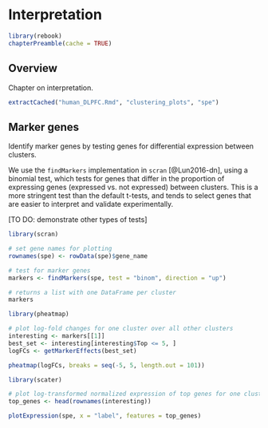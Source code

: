# Interpretation {#Interpretation}

```r
library(rebook)
chapterPreamble(cache = TRUE)
```


## Overview

Chapter on interpretation.

```r
extractCached("human_DLPFC.Rmd", "clustering_plots", "spe")
```



## Marker genes

Identify marker genes by testing genes for differential expression between clusters.

We use the `findMarkers` implementation in `scran` [@Lun2016-dn], using a binomial test, which tests for genes that differ in the proportion of expressing genes (expressed vs. not expressed) between clusters. This is a more stringent test than the default t-tests, and tends to select genes that are easier to interpret and validate experimentally.

[TO DO: demonstrate other types of tests]

```r
library(scran)

# set gene names for plotting
rownames(spe) <- rowData(spe)$gene_name

# test for marker genes
markers <- findMarkers(spe, test = "binom", direction = "up")

# returns a list with one DataFrame per cluster
markers
```

```r
library(pheatmap)

# plot log-fold changes for one cluster over all other clusters
interesting <- markers[[1]]
best_set <- interesting[interesting$Top <= 5, ]
logFCs <- getMarkerEffects(best_set)

pheatmap(logFCs, breaks = seq(-5, 5, length.out = 101))
```

```r
library(scater)

# plot log-transformed normalized expression of top genes for one cluster
top_genes <- head(rownames(interesting))

plotExpression(spe, x = "label", features = top_genes)
```


